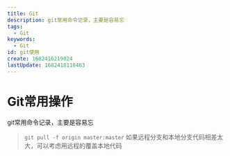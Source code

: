 ```yaml
---
title: Git
description: git常用命令记录，主要是容易忘
tags:
  - Git
keywords:
  - Git
id: git使用
create: 1682416219024
lastUpdate: 1682418118463
---
```

# Git常用操作

git常用命令记录，主要是容易忘


>`git pull -f origin master:master`
  如果远程分支和本地分支代码相差太大，可以考虑用远程的覆盖本地代码
